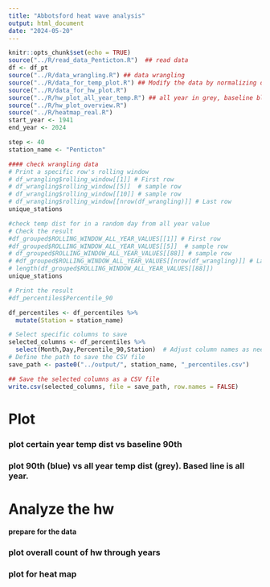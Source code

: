 ```yaml
---
title: "Abbotsford heat wave analysis"
output: html_document
date: "2024-05-20"
---
```

<script>
function toggleCollapsible(section) {
  var content = section.nextElementSibling;
  if (content.style.display === "none") {
    content.style.display = "block";
  } else {
    content.style.display = "none";
  }
}
</script>


```r
knitr::opts_chunk$set(echo = TRUE)
source("../R/read_data_Penticton.R")  ## read data
df <- df_pt
source("../R/data_wrangling.R") ## data wrangling
source("../R/data_for_temp_plot.R") ## Modify the data by normalizing dates for plotting, get the data ready, and a function to plot a given year vs baseline
source("../R/data_for_hw_plot.R")  
source("../R/hw_plot_all_year_temp.R") ## all year in grey, baseline blue
source("../R/hw_plot_overview.R") 
source("../R/heatmap_real.R") 
start_year <- 1941
end_year <- 2024

step <- 40
station_name <- "Penticton"
```



```r
#### check wrangling data
# Print a specific row's rolling window
# df_wrangling$rolling_window[[1]] # First row
# df_wrangling$rolling_window[[5]]  # sample row
# df_wrangling$rolling_window[[10]] # sample row
# df_wrangling$rolling_window[[nrow(df_wrangling)]] # Last row
unique_stations
```

```r
#check temp dist for in a random day from all year value
# Check the result
#df_grouped$ROLLING_WINDOW_ALL_YEAR_VALUES[[1]] # First row
#df_grouped$ROLLING_WINDOW_ALL_YEAR_VALUES[[5]]  # sample row
# df_grouped$ROLLING_WINDOW_ALL_YEAR_VALUES[[88]] # sample row
# #df_grouped$ROLLING_WINDOW_ALL_YEAR_VALUES[[nrow(df_wrangling)]] # Last row
# length(df_grouped$ROLLING_WINDOW_ALL_YEAR_VALUES[[88]])
unique_stations
```




```r
# Print the result
#df_percentiles$Percentile_90

df_percentiles <- df_percentiles %>%
  mutate(Station = station_name)

# Select specific columns to save
selected_columns <- df_percentiles %>%
  select(Month,Day,Percentile_90,Station)  # Adjust column names as needed
# Define the path to save the CSV file
save_path <- paste0("../output/", station_name, "_percentiles.csv")

## Save the selected columns as a CSV file
write.csv(selected_columns, file = save_path, row.names = FALSE)
```


<h1 onclick="toggleCollapsible(this);">
<!--TEXT SHOWS: -->
<b> Plot</b>
</h1>
<div style="display:none;"> 

</div>

<h3 onclick="toggleCollapsible(this);">
<!--TEXT SHOWS: -->
<b> plot certain year temp dist vs baseline 90th </b>
</h3>
<div style="display:none;"> 



```r
df_plot_year_begin <- prepare_plot_data("Percentile_90", 1941, "MAX_TEMPERATURE")
plot_percentiles_vs_year(df_plot_year_begin,1941)
#

```

```r

# Example usage:
df_plot_year <- prepare_plot_data("Percentile_90", 2021, "MAX_TEMPERATURE")
# Example usage:

plot_percentiles_vs_year(df_plot_year,2021)
```

</div>

<h3 onclick="toggleCollapsible(this);">
<!--TEXT SHOWS: -->
<b> plot  90th (blue) vs all year temp dist (grey). Based line is all year.</b>
</h3>
<div style="display:none;"> 

```r
# Main function to loop through multiple years
plot_all_years <- function(start_year, end_year) {
  for (year in start_year:end_year) {
    df_plot_year <- prepare_plot_data("Percentile_90", year, "MAX_TEMPERATURE")
    print(plot_percentiles_vs_year(df_plot_year, year))
  }
}
#plot_all_years(2000, 2024)

```




```r
# Example usage:
#Assuming the range of years is from 2000 to 2024 and the specific year to highlight is 2014

#print(plot_all_years_with_baseline(start_year,end_year,2000))

print(plot_all_years_highlight_specific_year(start_year,end_year,1941))
print(plot_all_years_highlight_specific_year(start_year,end_year,2021))
```

```r
# Example usage:
#print(plot_all_years_highlight_specific_year(start_year,end_year,1940))

```   

</div>
<h1 onclick="toggleCollapsible(this);">
<!--TEXT SHOWS: -->
<b>Analyze the hw </b>
</h1>
<div style="display:none;">  



</div>
<h4 onclick="toggleCollapsible(this);">
<!--TEXT SHOWS: -->
<b>prepare for the data </b>
</h4>
<div style="display:none;">  

```r
year_analysis_hw <- 2019
df_for_hw <- prepare_plot_data("Percentile_90", year_analysis_hw, "MAX_TEMPERATURE")
process_data_for_hw(df_for_hw)

```




```r
# Analysis for each year
# Define the start, end, and step for the sequence


# Generate the sequence of years
years <- seq(start_year, end_year, by = step)

# Loop over the sequence of years
for (year_single in years) {
  #df_plot <- prepare_plot_data("Percentile_90", year_single, "MAX_TEMPERATURE")
  #summaries <- process_data_by_year(process_data_for_hw(df_plot), year_single)
  #plots <- plot_case_summary(summaries, year_single)
  
  #print(plots$month_plot)
  #print(plots$hw_length_plot)
}

```

</div>
<h3 onclick="toggleCollapsible(this);">
<!--TEXT SHOWS: -->
<b>plot overall count of hw through years </b>
</h3>
<div style="display:none;"> 

```r
# Process all years and generate plots

summary_df_hw_day <- process_all_years_and_generate_plots(start_year,1980)

# Print the generated plots
#print(plots$total_plot)
#summary_df_hw_day

```

```r
# Process all years and generate plots

summary_df_hw_day <- process_all_years_and_generate_plots(1980,end_year)
# Print the generated plots
#summary_df_hw_day
```


</div>
<h3 onclick="toggleCollapsible(this);">
<!--TEXT SHOWS: -->
<b>plot for heat map</b>
</h3>
<div style="display:none;">  

```r
# Assuming you have data frames named df_2021, df_2022, ..., df_2025
# Loop through the years to dynamically add each data frame to the list
 list_of_dfs <- list()
 
 for (year in start_year:end_year) {
   # Assuming `df` is the base data frame, apply the `prepare_heatmap_plot_data` function
   prepared_df <- prepare_heatmap_plot_data(df, "Percentile_90", year, "MAX_TEMPERATURE")
   
   # Add the prepared data frame to the list
   list_of_dfs[[as.character(year)]] <- prepared_df
 }
 # Combine the data frames into one
 combined_df <- do.call(rbind, list_of_dfs)
 
```



```r
#combined_df

selected_columns <- combined_df %>%
  select(Year,DayOfYear,Max_Temp_Year,Percentile_90,Station)  # Adjust column names as needed
# Define the path to save the CSV file
save_path <- paste0("../output/", station_name, "_heatmap_data.csv")
## Save the selected columns as a CSV file
write.csv(selected_columns, file = save_path, row.names = FALSE)

```

```r

heatmap <- create_heatmap(combined_df, "01-01","12-31")
print(heatmap)
 
```


```r

heatmap <- create_heatmap(combined_df, "04-01","10-31")
print(heatmap)
 
```



```r

df_3_day_heatmap <- create_heatmap_filter_hw(combined_df, heat_wave_length = 3, start_date = '04-01', end_date = '10-31') 

df_5_day_heatmap <-  create_heatmap_filter_hw(combined_df, heat_wave_length = 5, start_date = '04-01', end_date = '10-31') 

```



```r
#df_3_day_heatmap
# Rename the column
colnames(df_3_day_heatmap)[colnames(df_3_day_heatmap) == "Color"] <- "daily_max_temp"
# Add the new column
df_3_day_heatmap$station <- station_name
# Save the updated dataframe to a file
save_path <- paste0("../output/", station_name, "_heatmap_3_dayHW.csv")
write.csv(df_3_day_heatmap, save_path, row.names = FALSE)


#df_5_day_heatmap
# Rename the column
colnames(df_5_day_heatmap)[colnames(df_5_day_heatmap) == "Color"] <- "daily_max_temp"
# Add the new column
df_5_day_heatmap$station <- station_name
save_path <- paste0("../output/", station_name, "_heatmap_5_dayHW.csv")
# Save the updated dataframe to a file
write.csv(df_5_day_heatmap, save_path, row.names = FALSE)

```




```r

heatmap <- create_heatmap_diff(combined_df, "04-01","10-31")
print(heatmap)
 
```

```r

df_3_day_heatmap <- create_heatmap_diff_filter_hw(combined_df, heat_wave_length = 3, start_date = '04-01', end_date = '10-31') 

df_5_day_heatmap <-create_heatmap_diff_filter_hw(combined_df, heat_wave_length = 5, start_date = '04-01', end_date = '10-31') 

```

## seperate view of the heatmap
```r
# list_of_dfs <- list()
# 
# for (year in 1941:1960) {
#   # Assuming `df` is the base data frame, apply the `prepare_heatmap_plot_data` function
#   prepared_df <- prepare_heatmap_plot_data(df, "Percentile_90", year, "MAX_TEMPERATURE")
#   
#   # Add the prepared data frame to the list
#   list_of_dfs[[as.character(year)]] <- prepared_df
# }
# # Combine the data frames into one
# combined_df2 <- do.call(rbind, list_of_dfs)
# 
# heatmap <- create_heatmap_diff(combined_df2, "04-01","10-31")
# print(heatmap)
# 
# 
# list_of_dfs <- list()
# for (year in 1960:1980) {
#   # Assuming `df` is the base data frame, apply the `prepare_heatmap_plot_data` function
#   prepared_df <- prepare_heatmap_plot_data(df, "Percentile_90", year, "MAX_TEMPERATURE")
#   
#   # Add the prepared data frame to the list
#   list_of_dfs[[as.character(year)]] <- prepared_df
# }
# # Combine the data frames into one
# combined_df2 <- do.call(rbind, list_of_dfs)
# 
# heatmap <- create_heatmap_diff(combined_df2, "04-01","10-31")
# print(heatmap)
# 
# list_of_dfs <- list()
# for (year in 1980:2000) {
#   # Assuming `df` is the base data frame, apply the `prepare_heatmap_plot_data` function
#   prepared_df <- prepare_heatmap_plot_data(df, "Percentile_90", year, "MAX_TEMPERATURE")
#   
#   # Add the prepared data frame to the list
#   list_of_dfs[[as.character(year)]] <- prepared_df
# }
# # Combine the data frames into one
# combined_df2 <- do.call(rbind, list_of_dfs)
# 
# heatmap <- create_heatmap_diff(combined_df2, "04-01","10-31")
# print(heatmap)


# 
# list_of_dfs <- list()
# for (year in 2000:2024) {
#   # Assuming `df` is the base data frame, apply the `prepare_heatmap_plot_data` function
#   prepared_df <- prepare_heatmap_plot_data(df, "Percentile_90", year, "MAX_TEMPERATURE")
#   
#   # Add the prepared data frame to the list
#   list_of_dfs[[as.character(year)]] <- prepared_df
# }
# # Combine the data frames into one
# combined_df2 <- do.call(rbind, list_of_dfs)
# 
# heatmap <- create_heatmap_diff(combined_df2, "04-01","10-31")
# print(heatmap)
 
```


## examine specific year (grep line vs 90 vs specific year)
```r
# Define the specific years you want to process
# years_to_process <- c(1947,1958,1970, 2009, 2021)
# 
# # Initialize an empty list to store data frames for each year
# list_of_dfs <- list()
#   
# for (year in years_to_process) {
#   # Assuming `df` is the base data frame, apply the `prepare_heatmap_plot_data` function
#   prepared_df <- prepare_heatmap_plot_data(df, "Percentile_90", year, "MAX_TEMPERATURE")
#   
#   # Add the prepared data frame to the list
#   list_of_dfs[[as.character(year)]] <- prepared_df
# }
# # Combine the data frames into one
# combined_df2 <- do.call(rbind, list_of_dfs)
# 
# heatmap <- create_heatmap_diff(combined_df2, "04-01","10-31")
# print(heatmap)
# 
# for (year in years_to_process) {
#   print(plot_all_years_highlight_specific_year(start_year,end_year,year))
# }
```
## according bar
```r
# # Loop over the sequence of years
# years_to_process <- c(1947,1958,1970, 2009, 2021)
# for (year_single in years_to_process) {
#   df_plot <- prepare_plot_data("Percentile_90", year_single, "MAX_TEMPERATURE")
#   summaries <- process_data_by_year(process_data_for_hw(df_plot), year_single)
#   plots <- plot_case_summary(summaries, year_single)
#   
#   print(plots$month_plot)
#   print(plots$hw_length_plot)
#}
```